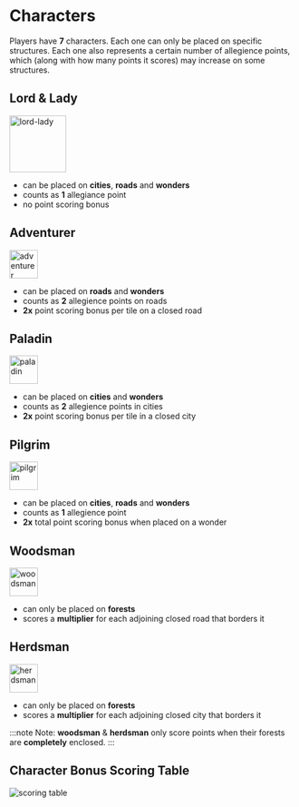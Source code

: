 # Characters

Players have **7** characters. Each one can only be placed on specific structures. Each one also represents a certain number of allegience points, which (along with how many points it scores) may increase on some structures.

## Lord & Lady

<img width="100" src="lord-lady.png" alt="lord-lady"/>

- can be placed on **cities**, **roads** and **wonders**
- counts as **1** allegiance point
- no point scoring bonus

## Adventurer

<img width="50" src="adventurer.png" alt="adventurer"/>

- can be placed on **roads** and **wonders**
- counts as **2** allegience points on roads
- **2x** point scoring bonus per tile on a closed road

## Paladin

<img width="50" src="paladin.png" alt="paladin"/>

- can be placed on **cities** and **wonders**
- counts as **2** allegience points in cities
- **2x** point scoring bonus per tile in a closed city

## Pilgrim

<img width="50" src="pilgrim.png" alt="pilgrim"/>

- can be placed on **cities**, **roads** and **wonders**
- counts as **1** allegience point
- **2x** total point scoring bonus when placed on a wonder

## Woodsman

<img width="50" src="woodsman.png" alt="woodsman"/>

- can only be placed on **forests**
- scores a **multiplier** for each adjoining closed road that borders it

## Herdsman

<img width="50" src="herdsman.png" alt="herdsman"/>

- can only be placed on **forests**
- scores a **multiplier** for each adjoining closed city that borders it

:::note
Note: **woodsman** & **herdsman** only score points when their forests are **completely** enclosed.
:::

## Character Bonus Scoring Table

![scoring table](character-bonuses.png)
